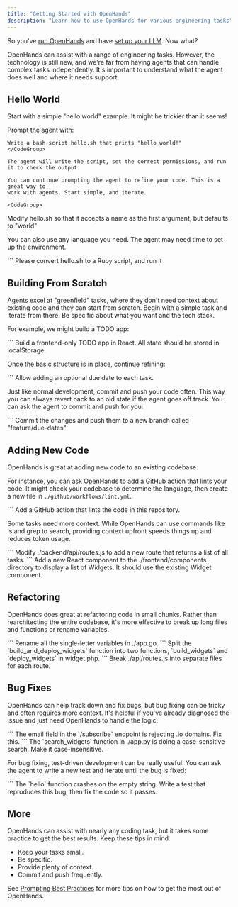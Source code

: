 ```yaml
---
title: "Getting Started with OpenHands"
description: "Learn how to use OpenHands for various engineering tasks"
---
```


So you've [run OpenHands](/modules/usage/installation) and have
[set up your LLM](/modules/usage/installation#setup). Now what?

OpenHands can assist with a range of engineering tasks. However, the technology is still new, and we're far from having
agents that can handle complex tasks independently. It's important to understand what the agent does well and where it
needs support.

## Hello World

Start with a simple "hello world" example. It might be trickier than it seems!

Prompt the agent with:
<CodeGroup>
```
Write a bash script hello.sh that prints "hello world!"
</CodeGroup>

The agent will write the script, set the correct permissions, and run it to check the output.

You can continue prompting the agent to refine your code. This is a great way to
work with agents. Start simple, and iterate.

<CodeGroup>
```
Modify hello.sh so that it accepts a name as the first argument, but defaults to "world"
</CodeGroup>

You can also use any language you need. The agent may need time to set up the environment.

<CodeGroup>
```
Please convert hello.sh to a Ruby script, and run it
</CodeGroup>

## Building From Scratch

Agents excel at "greenfield" tasks, where they don't need context about existing code and
they can start from scratch.
Begin with a simple task and iterate from there. Be specific about what you want and the tech stack.

For example, we might build a TODO app:

<CodeGroup>
```
Build a frontend-only TODO app in React. All state should be stored in localStorage.
</CodeGroup>

Once the basic structure is in place, continue refining:

<CodeGroup>
```
Allow adding an optional due date to each task.
</CodeGroup>

Just like normal development, commit and push your code often.
This way you can always revert back to an old state if the agent goes off track.
You can ask the agent to commit and push for you:

<CodeGroup>
```
Commit the changes and push them to a new branch called "feature/due-dates"
</CodeGroup>

## Adding New Code

OpenHands is great at adding new code to an existing codebase.

For instance, you can ask OpenHands to add a GitHub action that lints your code. It might check your codebase to
determine the language, then create a new file in `./github/workflows/lint.yml`.

<CodeGroup>
```
Add a GitHub action that lints the code in this repository.
</CodeGroup>

Some tasks need more context. While OpenHands can use commands like ls and grep to search, providing context upfront
speeds things up and reduces token usage.

<CodeGroup>
```
Modify ./backend/api/routes.js to add a new route that returns a list of all tasks.
</CodeGroup>

<CodeGroup>
```
Add a new React component to the ./frontend/components directory to display a list of Widgets.
It should use the existing Widget component.
</CodeGroup>

## Refactoring

OpenHands does great at refactoring code in small chunks. Rather than rearchitecting the entire codebase,
it's more effective to break up long files and functions or rename variables.

<CodeGroup>
```
Rename all the single-letter variables in ./app.go.
</CodeGroup>

<CodeGroup>
```
Split the `build_and_deploy_widgets` function into two functions, `build_widgets` and `deploy_widgets` in widget.php.
</CodeGroup>

<CodeGroup>
```
Break ./api/routes.js into separate files for each route.
</CodeGroup>

## Bug Fixes

OpenHands can help track down and fix bugs, but bug fixing can be tricky and often requires more context.
It's helpful if you've already diagnosed the issue and just need OpenHands to handle the logic.

<CodeGroup>
```
The email field in the `/subscribe` endpoint is rejecting .io domains. Fix this.
</CodeGroup>

<CodeGroup>
```
The `search_widgets` function in ./app.py is doing a case-sensitive search. Make it case-insensitive.
</CodeGroup>

For bug fixing, test-driven development can be really useful. You can ask the agent to write a new test and iterate
until the bug is fixed:

<CodeGroup>
```
The `hello` function crashes on the empty string. Write a test that reproduces this bug, then fix the code so it passes.
</CodeGroup>

## More

OpenHands can assist with nearly any coding task, but it takes some practice to get the best results.
Keep these tips in mind:
* Keep your tasks small.
* Be specific.
* Provide plenty of context.
* Commit and push frequently.

See [Prompting Best Practices](/modules/usage/prompting/prompting-best-practices) for more tips on how to get the most out of OpenHands.